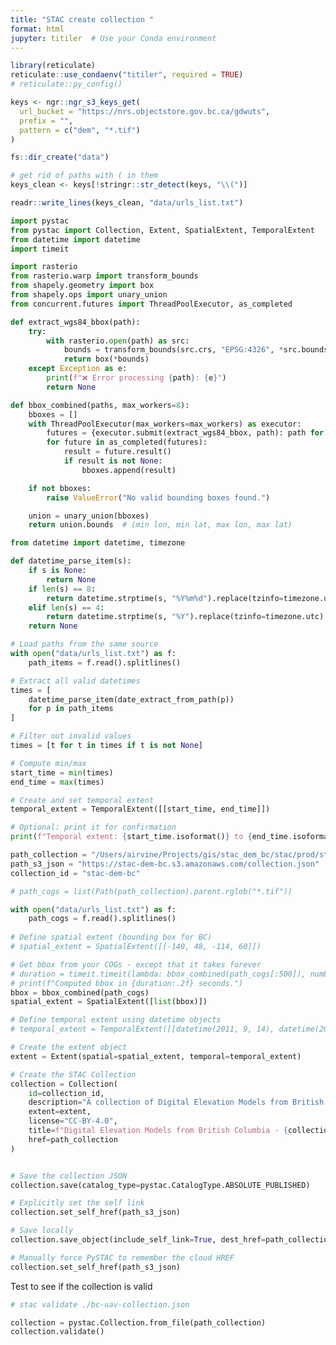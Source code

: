 ```yaml
---
title: "STAC create collection "
format: html
jupyter: titiler  # Use your Conda environment
---
```


```r
library(reticulate)
reticulate::use_condaenv("titiler", required = TRUE)
# reticulate::py_config()

```

```r
keys <- ngr::ngr_s3_keys_get(
  url_bucket = "https://nrs.objectstore.gov.bc.ca/gdwuts",
  prefix = "",
  pattern = c("dem", "*.tif")
)

fs::dir_create("data")

# get rid of paths with ( in them
keys_clean <- keys[!stringr::str_detect(keys, "\\(")]

readr::write_lines(keys_clean, "data/urls_list.txt")

```


```python
import pystac
from pystac import Collection, Extent, SpatialExtent, TemporalExtent
from datetime import datetime
import timeit
```


```python
import rasterio
from rasterio.warp import transform_bounds
from shapely.geometry import box
from shapely.ops import unary_union
from concurrent.futures import ThreadPoolExecutor, as_completed

def extract_wgs84_bbox(path):
    try:
        with rasterio.open(path) as src:
            bounds = transform_bounds(src.crs, "EPSG:4326", *src.bounds)
            return box(*bounds)
    except Exception as e:
        print(f"❌ Error processing {path}: {e}")
        return None

def bbox_combined(paths, max_workers=8):
    bboxes = []
    with ThreadPoolExecutor(max_workers=max_workers) as executor:
        futures = {executor.submit(extract_wgs84_bbox, path): path for path in paths}
        for future in as_completed(futures):
            result = future.result()
            if result is not None:
                bboxes.append(result)

    if not bboxes:
        raise ValueError("No valid bounding boxes found.")

    union = unary_union(bboxes)
    return union.bounds  # (min lon, min lat, max lon, max lat)

```

```python

from datetime import datetime, timezone

def datetime_parse_item(s):
    if s is None:
        return None
    if len(s) == 8:
        return datetime.strptime(s, "%Y%m%d").replace(tzinfo=timezone.utc)
    elif len(s) == 4:
        return datetime.strptime(s, "%Y").replace(tzinfo=timezone.utc)
    return None

# Load paths from the same source
with open("data/urls_list.txt") as f:
    path_items = f.read().splitlines()

# Extract all valid datetimes
times = [
    datetime_parse_item(date_extract_from_path(p))
    for p in path_items
]

# Filter out invalid values
times = [t for t in times if t is not None]

# Compute min/max
start_time = min(times)
end_time = max(times)

# Create and set temporal extent
temporal_extent = TemporalExtent([[start_time, end_time]])

# Optional: print it for confirmation
print(f"Temporal extent: {start_time.isoformat()} to {end_time.isoformat()}")

```


```python
path_collection = "/Users/airvine/Projects/gis/stac_dem_bc/stac/prod/stac_dem_bc/collection.json"
path_s3_json = "https://stac-dem-bc.s3.amazonaws.com/collection.json"
collection_id = "stac-dem-bc"

# path_cogs = list(Path(path_collection).parent.rglob("*.tif"))

with open("data/urls_list.txt") as f:
    path_cogs = f.read().splitlines()
    
# Define spatial extent (bounding box for BC)
# spatial_extent = SpatialExtent([[-140, 48, -114, 60]])

# Get bbox from your COGs - except that it takes forever
# duration = timeit.timeit(lambda: bbox_combined(path_cogs[:500]), number=1)
# print(f"Computed bbox in {duration:.2f} seconds.")
bbox = bbox_combined(path_cogs)
spatial_extent = SpatialExtent([list(bbox)])

# Define temporal extent using datetime objects
# temporal_extent = TemporalExtent([[datetime(2011, 9, 14), datetime(2024, 9, 26)]])

# Create the extent object
extent = Extent(spatial=spatial_extent, temporal=temporal_extent)

# Create the STAC Collection
collection = Collection(
    id=collection_id,
    description="A collection of Digital Elevation Models from British Columbia - as served on lidarbc",
    extent=extent,
    license="CC-BY-4.0",
    title=f"Digital Elevation Models from British Columbia - {collection_id}",
    href=path_collection
)


# Save the collection JSON
collection.save(catalog_type=pystac.CatalogType.ABSOLUTE_PUBLISHED)

# Explicitly set the self link
collection.set_self_href(path_s3_json)

# Save locally
collection.save_object(include_self_link=True, dest_href=path_collection)

# Manually force PySTAC to remember the cloud HREF
collection.set_self_href(path_s3_json)

```

Test to see if the collection is valid

```python
# stac validate ./bc-uav-collection.json

collection = pystac.Collection.from_file(path_collection)
collection.validate()
```

